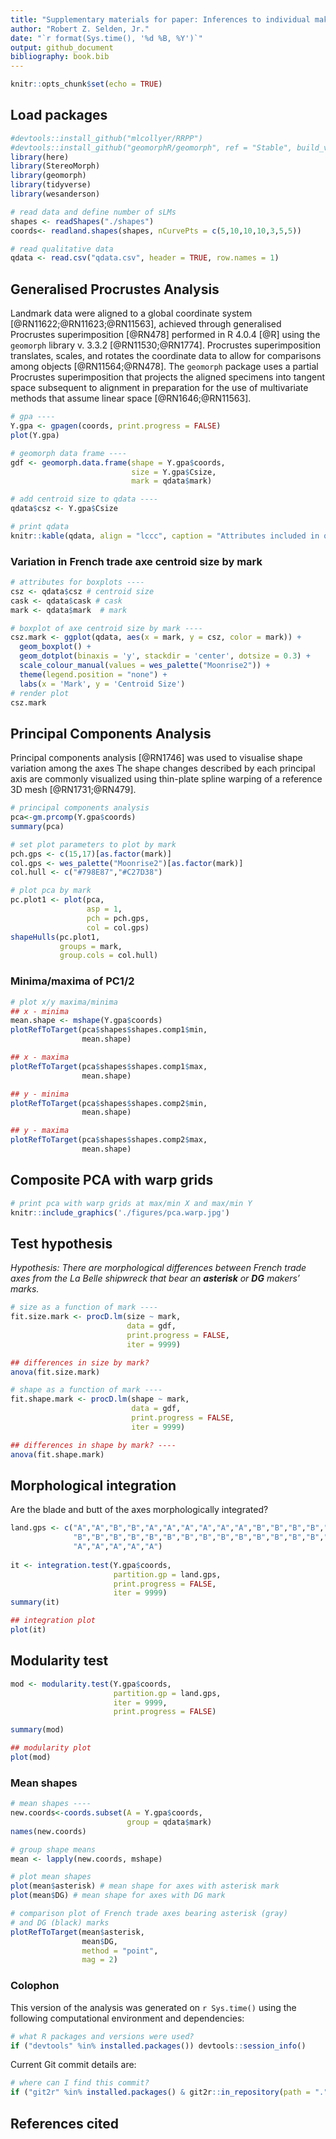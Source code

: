 ```yaml
---
title: "Supplementary materials for paper: Inferences to individual makers? French trade axe morphology and makers' marks from the La Belle shipwreck"
author: "Robert Z. Selden, Jr."
date: "`r format(Sys.time(), '%d %B, %Y')`"
output: github_document
bibliography: book.bib
---
```


```r
knitr::opts_chunk$set(echo = TRUE)
```

## Load packages

```r
#devtools::install_github("mlcollyer/RRPP")
#devtools::install_github("geomorphR/geomorph", ref = "Stable", build_vignettes = TRUE)
library(here)
library(StereoMorph)
library(geomorph)
library(tidyverse)
library(wesanderson)
```

```r
# read data and define number of sLMs
shapes <- readShapes("./shapes")
coords<- readland.shapes(shapes, nCurvePts = c(5,10,10,10,3,5,5))

# read qualitative data
qdata <- read.csv("qdata.csv", header = TRUE, row.names = 1)
```

## Generalised Procrustes Analysis

Landmark data were aligned to a global coordinate system [@RN11622;@RN11623;@RN11563], achieved through generalised Procrustes superimposition [@RN478] performed in R 4.0.4 [@R] using the `geomorph` library v. 3.3.2 [@RN11530;@RN1774]. Procrustes superimposition translates, scales, and rotates the coordinate data to allow for comparisons among objects [@RN11564;@RN478]. The `geomorph` package uses a partial Procrustes superimposition that projects the aligned specimens into tangent space subsequent to alignment in preparation for the use of multivariate methods that assume linear space [@RN1646;@RN11563]. 

```r
# gpa ----
Y.gpa <- gpagen(coords, print.progress = FALSE)
plot(Y.gpa)

# geomorph data frame ----
gdf <- geomorph.data.frame(shape = Y.gpa$coords, 
                           size = Y.gpa$Csize,
                           mark = qdata$mark)

# add centroid size to qdata ----
qdata$csz <- Y.gpa$Csize

# print qdata
knitr::kable(qdata, align = "lccc", caption = "Attributes included in qdata.")
```

### Variation in French trade axe centroid size by mark

```r
# attributes for boxplots ----
csz <- qdata$csz # centroid size
cask <- qdata$cask # cask
mark <- qdata$mark  # mark

# boxplot of axe centroid size by mark ----
csz.mark <- ggplot(qdata, aes(x = mark, y = csz, color = mark)) + 
  geom_boxplot() +
  geom_dotplot(binaxis = 'y', stackdir = 'center', dotsize = 0.3) +
  scale_colour_manual(values = wes_palette("Moonrise2")) +
  theme(legend.position = "none") +
  labs(x = 'Mark', y = 'Centroid Size')
# render plot
csz.mark
```

## Principal Components Analysis

Principal components analysis [@RN1746] was used to visualise shape variation among the axes The shape changes described by each principal axis are commonly visualized using thin-plate spline warping of a reference 3D mesh [@RN1731;@RN479]. 

```r
# principal components analysis
pca<-gm.prcomp(Y.gpa$coords)
summary(pca)

# set plot parameters to plot by mark
pch.gps <- c(15,17)[as.factor(mark)]
col.gps <- wes_palette("Moonrise2")[as.factor(mark)]
col.hull <- c("#798E87","#C27D38")

# plot pca by mark
pc.plot1 <- plot(pca, 
                 asp = 1,
                 pch = pch.gps,
                 col = col.gps)
shapeHulls(pc.plot1, 
           groups = mark,
           group.cols = col.hull)
```

### Minima/maxima of PC1/2

```r
# plot x/y maxima/minima
## x - minima
mean.shape <- mshape(Y.gpa$coords)
plotRefToTarget(pca$shapes$shapes.comp1$min, 
                mean.shape)

## x - maxima
plotRefToTarget(pca$shapes$shapes.comp1$max, 
                mean.shape)

## y - minima
plotRefToTarget(pca$shapes$shapes.comp2$min, 
                mean.shape)

## y - maxima
plotRefToTarget(pca$shapes$shapes.comp2$max, 
                mean.shape)
```

## Composite PCA with warp grids

```r
# print pca with warp grids at max/min X and max/min Y
knitr::include_graphics('./figures/pca.warp.jpg')
```

## Test hypothesis

_Hypothesis: There are morphological differences between French trade axes from the La Belle shipwreck that bear an **asterisk** or **DG** makers' marks._

```r
# size as a function of mark ----
fit.size.mark <- procD.lm(size ~ mark, 
                          data = gdf, 
                          print.progress = FALSE, 
                          iter = 9999)

## differences in size by mark?
anova(fit.size.mark)

# shape as a function of mark ----
fit.shape.mark <- procD.lm(shape ~ mark, 
                           data = gdf, 
                           print.progress = FALSE, 
                           iter = 9999)

## differences in shape by mark? ----
anova(fit.shape.mark)
```

## Morphological integration

Are the blade and butt of the axes morphologically integrated?

```r
land.gps <- c("A","A","B","B","A","A","A","A","A","A","B","B","B","B","B","B","B","B",
              "B","B","B","B","B","B","B","B","B","B","B","B","B","B","B","B","A","A",
              "A","A","A","A","A")
  
it <- integration.test(Y.gpa$coords,
                       partition.gp = land.gps,
                       print.progress = FALSE,
                       iter = 9999)
summary(it)

## integration plot
plot(it)
```

## Modularity test

```r
mod <- modularity.test(Y.gpa$coords,
                       partition.gp = land.gps,
                       iter = 9999,
                       print.progress = FALSE)

summary(mod)

## modularity plot
plot(mod)
```

### Mean shapes

```r
# mean shapes ----
new.coords<-coords.subset(A = Y.gpa$coords, 
                          group = qdata$mark)
names(new.coords)

# group shape means
mean <- lapply(new.coords, mshape)

# plot mean shapes
plot(mean$asterisk) # mean shape for axes with asterisk mark
plot(mean$DG) # mean shape for axes with DG mark

# comparison plot of French trade axes bearing asterisk (gray) 
# and DG (black) marks
plotRefToTarget(mean$asterisk, 
                mean$DG, 
                method = "point",
                mag = 2)
```

### Colophon

This version of the analysis was generated on `r Sys.time()` using the following computational environment and dependencies: 

```r
# what R packages and versions were used?
if ("devtools" %in% installed.packages()) devtools::session_info()
```

Current Git commit details are:

```r
# where can I find this commit? 
if ("git2r" %in% installed.packages() & git2r::in_repository(path = ".")) git2r::repository(here::here())  
```

## References cited
